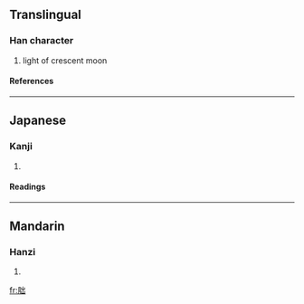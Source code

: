 ==Translingual==
===Han character===
{{Han char|rn=74|rad=月|as=05|sn=9|four=7227<sub>2</sub>|canj=月山山 (BUU)}}
# light of crescent moon
====References====
{{Han ref|kx=0505.080|dkj=14351|dj=0883.200|hdz=32065.010|uh=670F|ud=26383|bh=CEF9|bd=52985}}

----
==Japanese==
===Kanji===
{{ja-kanji|grade=|rs=月05}}
# {{defn|Japanese}} 
====Readings====
{{ja-readings|on=[[ひ]] (hi), [[はい]] (hai), [[ほつ]] (hotsu)|kun=[[みかずき]] (mikazuki), [[くらい]] (kurai), [[おろか]] (oroka)}}

----
==Mandarin==
===Hanzi===
{{cmn-hanzi|pin=[[fěi]] (fei3)|wg=fei<sup>3</sup>}}
# {{defn|Mandarin}}

[[fr:朏]]